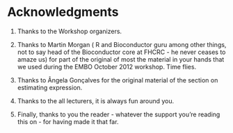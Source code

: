 # Acknowledgments 

1.  Thanks to the Workshop organizers.

2.  Thanks to Martin Morgan ( R and Bioconductor guru among other
    things, not to say head of the Bioconductor core at FHCRC - he never
    ceases to amaze us) for part of the original of most the material in
    your hands that we used during the EMBO October 2012 workshop. Time
    flies.

3.  Thanks to Ângela Gonçalves for the original material of the section
    on estimating expression.

4.  Thanks to the all lecturers, it is always fun around you.

5.  Finally, thanks to you the reader - whatever the support you’re
    reading this on - for having made it that far.


